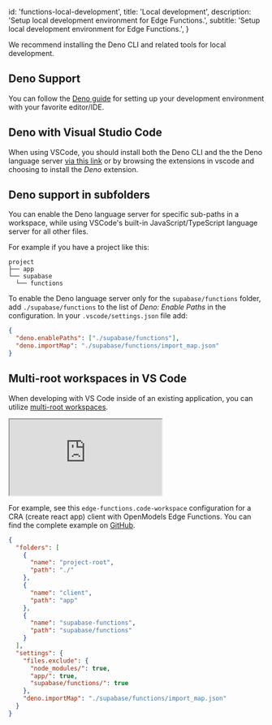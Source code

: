 
  id: 'functions-local-development',
  title: 'Local development',
  description: 'Setup local development environment for Edge Functions.',
  subtitle: 'Setup local development environment for Edge Functions.',
}

We recommend installing the Deno CLI and related tools for local development.

## Deno Support

You can follow the [Deno guide](https://deno.com/manual@v1.32.5/getting_started/setup_your_environment) for setting up your development environment with your favorite editor/IDE.

## Deno with Visual Studio Code

When using VSCode, you should install both the Deno CLI and the the Deno language server [via this link](vscode:extension/denoland.vscode-deno) or by browsing the extensions in vscode and choosing to install the _Deno_ extension.

## Deno support in subfolders

You can enable the Deno language server for specific sub-paths in a workspace, while using VSCode's built-in JavaScript/TypeScript language server for all other files.

For example if you have a project like this:

```
project
├── app
└── supabase
  └── functions
```

To enable the Deno language server only for the `supabase/functions` folder, add `./supabase/functions` to the list of _Deno: Enable Paths_ in the configuration. In your `.vscode/settings.json` file add:

```json
{
  "deno.enablePaths": ["./supabase/functions"],
  "deno.importMap": "./supabase/functions/import_map.json"
}
```

## Multi-root workspaces in VS Code

When developing with VS Code inside of an existing application, you can utilize [multi-root workspaces](https://code.visualstudio.com/docs/editor/workspaces#_multiroot-workspaces).

<div className="video-container">
  <iframe
    src="https://www.youtube-nocookie.com/embed/lFhU3L8VoSQ"
    frameBorder="1"
    allow="accelerometer; autoplay; clipboard-write; encrypted-media; gyroscope; picture-in-picture"
    allowFullScreen
  ></iframe>
</div>

For example, see this `edge-functions.code-workspace` configuration for a CRA (create react app) client with OpenModels Edge Functions. You can find the complete example on [GitHub](https://github.com/supabase/supabase/tree/master/examples/edge-functions).

```json
{
  "folders": [
    {
      "name": "project-root",
      "path": "./"
    },
    {
      "name": "client",
      "path": "app"
    },
    {
      "name": "supabase-functions",
      "path": "supabase/functions"
    }
  ],
  "settings": {
    "files.exclude": {
      "node_modules/": true,
      "app/": true,
      "supabase/functions/": true
    },
    "deno.importMap": "./supabase/functions/import_map.json"
  }
}
```


